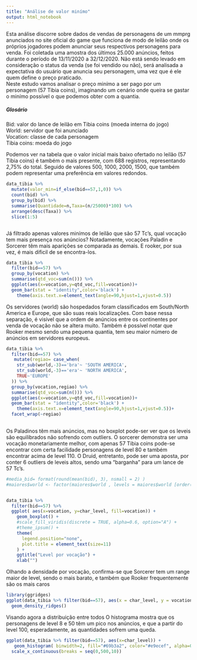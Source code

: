 ```yaml
---
title: "Análise de valor minímo"
output: html_notebook
---
```


Esta análise discorre sobre dados de vendas de personagens de um mmprg anunciados no site oficial do game que funciona de modo de leilão onde os próprios jogadores podem anunciar seus respectivos personagens para venda. Foi coletada uma amostra dos últimos 25.000 anúncios, feitos durante o período de 13/11/2020 a 32/12/2020. 
Não está sendo levado em consideração o status da venda (se foi vendido ou não), será analisada a expectativa do usuário que anuncia seu personagem, uma vez que é ele quem define o preço praticado.\
Neste estudo vamos analisar o preço minímo a ser pago por um personagem (57 Tibia coins), imaginando um cenário onde queira se gastar o minímo possível o que podemos obter com a quantia.

##### Glosário
Bid: valor do lance de leilão em Tibia coins (moeda interna do jogo)\
World: servidor que foi anunciado\
Vocation: classe de cada personagem\
Tibia coins: moeda do jogo\

Podemos ver na tabela que o valor inicial mais baixo ofertado no leilão (57 Tibia coins) é também o mais presente, com 688 registros, representando 2,75% do total. Seguido de valores 500, 1000, 2000, 1500, que também podem representar uma preferência em valores redondos.

```r

data_tibia %>% 
  mutate(valor_min=if_else(bid==57,1,0)) %>% 
  count(bid) %>% 
  group_by(bid) %>% 
  summarise(Quantidade=n,Taxa=(n/25000)*100) %>% 
  arrange(desc(Taxa)) %>% 
  slice(1:5)
```


```r
```

Já filtrado apenas valores minímos de leilão que são 57 Tc's, qual vocação tem mais presença nos anúncios? Notadamente, vocações Paladin e Sorcerer têm mais aparições se comparada as demais. E rooker, por sua vez, é mais dificil de se encontra-los.
```r

data_tibia %>% 
  filter(bid==57) %>% 
  group_by(vocation) %>% 
  summarise(qtd_voc=sum(n())) %>% 
  ggplot(aes(x=vocation,y=qtd_voc,fill=vocation))+
  geom_bar(stat = "identity",color='black') +
    theme(axis.text.x=element_text(angle=90,hjust=1,vjust=0.5))
```

Os servidores (world) são hospedados foram classificados em South/North America e Europe, que são suas reais localizações. Com base nessa separação, é visível que a ordem de anúncios entre os continentes por venda de vocação não se altera muito. Também é possível notar que Rooker mesmo sendo uma pequena quantia, tem seu maior número de anúncios em servidores europeus.

```r
data_tibia %>% 
  filter(bid==57) %>% 
   mutate(regiao= case_when(
    str_sub(world,-3)=='bra'~ 'SOUTH AMERICA',
    str_sub(world,-3)=='era'~ 'NORTH AMERICA',
    TRUE~'EUROPE'
  )) %>% 
  group_by(vocation,regiao) %>% 
  summarise(qtd_voc=sum(n())) %>% 
  ggplot(aes(x=vocation,y=qtd_voc,fill=vocation))+
  geom_bar(stat = "identity",color='black') +
    theme(axis.text.x=element_text(angle=90,hjust=1,vjust=0.5))+
  facet_wrap(~regiao)
  

```

Os Paladinos têm mais anúncios, mas no boxplot pode-ser ver que os leveis são equilibrados não sofrendo com outliers. O sorcerer demonstra ser uma vocação monetariamente melhor, com apenas 57 Tibia coins pode-se encontrar com certa facilidade personagens de level 80 e também encontrar acima de level 110. O Druid, entretanto, pode ser uma aposta, por conter 6 outliers de leveis altos, sendo uma "barganha" para um lance de 57 Tc's.

```r
#media_bid= format(round(mean(bid), 3), nsmall = 2) )
#maiores$world <- factor(maiores$world , levels = maiores$world [order(maiores$media_bid)])


data_tibia %>%
  filter(bid==57) %>% 
  ggplot( aes(x=vocation, y=char_level, fill=vocation)) +
    geom_boxplot() +
    #scale_fill_viridis(discrete = TRUE, alpha=0.6, option="A") +
    #theme_ipsum() +
    theme(
      legend.position="none",
      plot.title = element_text(size=11)
    ) +
    ggtitle("Level por vocação") +
    xlab("")

```


Olhando a densidade por vocação, confirma-se que Sorcerer tem um range maior de level, sendo o mais barato, e também  que Rooker frequentemente são os mais caros



```r
library(ggridges)
ggplot(data_tibia %>% filter(bid==57), aes(x = char_level, y = vocation, fill = vocation)) +
  geom_density_ridges() 

```
Visando agora a distribuição entre todos
O histograma mostra que os personagens de level 8 e 50 têm um pico nos anúncios, e que a partir do level 100, esperadamente, as quantidades sofrem uma queda.
```r

ggplot(data_tibia %>% filter(bid==57), aes(x=char_level)) + 
   geom_histogram( binwidth=2, fill="#69b3a2", color="#e9ecef", alpha=0.9)+
  scale_x_continuous(breaks = seq(0,500,10))


```








